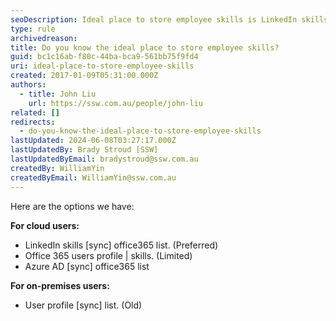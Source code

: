 ```yaml
---
seoDescription: Ideal place to store employee skills is LinkedIn skills, a cloud-based option with seamless sync and extensive features.
type: rule
archivedreason:
title: Do you know the ideal place to store employee skills?
guid: bc1c16ab-f80c-44ba-bca9-561bb75f9fd4
uri: ideal-place-to-store-employee-skills
created: 2017-01-09T05:31:00.000Z
authors:
  - title: John Liu
    url: https://ssw.com.au/people/john-liu
related: []
redirects:
  - do-you-know-the-ideal-place-to-store-employee-skills
lastUpdated: 2024-06-08T03:27:17.000Z
lastUpdatedBy: Brady Stroud [SSW]
lastUpdatedByEmail: bradystroud@ssw.com.au
createdBy: WilliamYin
createdByEmail: WilliamYin@ssw.com.au
---
```


Here are the options we have:

**For cloud users:**

- LinkedIn skills [sync] office365 list. (Preferred)
- Office 365 users profile | skills. (Limited)
- Azure AD [sync] office365 list

**For on-premises users:**

- User profile [sync] list. (Old)
